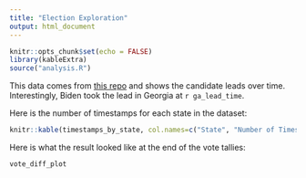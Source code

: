 ```yaml
---
title: "Election Exploration"
output: html_document
---
```


```r
knitr::opts_chunk$set(echo = FALSE)
library(kableExtra)
source("analysis.R")
```

This data comes from [this repo](https://github.com/alex/nyt-2020-election-scraper/blob/master/all-state-changes.csv) and shows the candidate leads over time. Interestingly, Biden took the lead in Georgia at `r ga_lead_time`. 

Here is the number of timestamps for each state in the dataset: 
```r
knitr::kable(timestamps_by_state, col.names=c("State", "Number of Timestamps"), "html") %>% kable_styling(full_width = F)
```

Here is what the result looked like at the end of the vote tallies: 
```r
vote_diff_plot
```